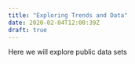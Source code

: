 ```yaml
---
title: "Exploring Trends and Data"
date: 2020-02-04T12:00:39Z
draft: true
---
```


Here we will explore public data sets